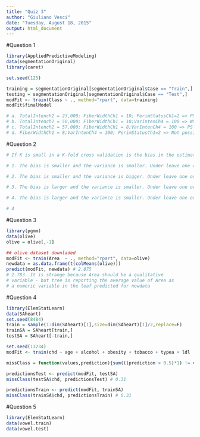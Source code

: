```yaml
---
title: "Quiz 3"
author: "Giuliano Vesci"
date: "Tuesday, August 18, 2015"
output: html_document
---
```


#Question 1 
```r
library(AppliedPredictiveModeling)
data(segmentationOriginal)
library(caret)

set.seed(125)

training = segmentationOriginal[segmentationOriginal$Case == "Train",]
testing = segmentationOriginal[segmentationOriginal$Case == "Test",]
modFit <- train(Class ~ ., method="rpart", data=training)
modFit$finalModel

# a. TotalIntench2 = 23,000; FiberWidthCh1 = 10; PerimStatusCh1=2 => PS
# b. TotalIntench2 = 50,000; FiberWidthCh1 = 10;VarIntenCh4 = 100 => WS
# c. TotalIntench2 = 57,000; FiberWidthCh1 = 8;VarIntenCh4 = 100 => PS
# d. FiberWidthCh1 = 8;VarIntenCh4 = 100; PerimStatusCh1=2 => Not possible to predict 

```

#Question 2
```r

# If K is small in a K-fold cross validation is the bias in the estimate of out-of-sample (test set) accuracy smaller or bigger? If K is small is the variance in the estimate of out-of-sample (test set) accuracy smaller or bigger. Is K large or small in leave one out cross validation?

# 1. The bias is smaller and the variance is smaller. Under leave one out cross validation K is equal to the sample size.

# 2. The bias is smaller and the variance is bigger. Under leave one out cross validation K is equal to one.

# 3. The bias is larger and the variance is smaller. Under leave one out cross validation K is equal to two.

# 4. The bias is larger and the variance is smaller. Under leave one out cross validation K is equal to the sample size.

# 4
```


#Question 3 
```r
library(pgmm)
data(olive)
olive = olive[,-1]

## olive dataset downladed
modFit <- train(Area  ~ ., method="rpart", data=olive)
newdata = as.data.frame(t(colMeans(olive)))
predict(modFit, newdata) # 2.875
# 2.783. It is strange because Area should be a qualitative 
# variable - but tree is reporting the average value of Area as 
# a numeric variable in the leaf predicted for newdata

```

#Question 4 
```r
library(ElemStatLearn)
data(SAheart)
set.seed(8484)
train = sample(1:dim(SAheart)[1],size=dim(SAheart)[1]/2,replace=F)
trainSA = SAheart[train,]
testSA = SAheart[-train,]

set.seed(13234)
modFit <- train(chd ~ age + alcohol + obesity + tobacco + typea + ldl ,data=trainSA,method="glm", family="binomial")

missClass = function(values,prediction){sum(((prediction > 0.5)*1) != values)/length(values)}

predictionsTest <- predict(modFit, testSA)
missClass(testSA$chd, predictionsTest) # 0.31

predictionsTrain <- predict(modFit, trainSA)
missClass(trainSA$chd, predictionsTrain) # 0.31


```


#Question 5 
```r

library(ElemStatLearn)
data(vowel.train)
data(vowel.test) 



```